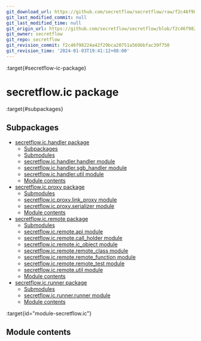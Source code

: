 ```yaml
---
git_download_url: https://github.com/secretflow/secretflow/raw/f2c46f98224a42f29bca20751a569bbfac39f750/docs/source/secretflow.ic.rst
git_last_modified_commit: null
git_last_modified_time: null
git_origin_url: https://github.com/secretflow/secretflow/blob/f2c46f98224a42f29bca20751a569bbfac39f750/docs/source/secretflow.ic.rst
git_owner: secretflow
git_repo: secretflow
git_revision_commit: f2c46f98224a42f29bca20751a569bbfac39f750
git_revision_time: '2024-01-03T19:41:12+08:00'
---
```


:target{#secretflow-ic-package}

# secretflow\.ic package

:target{#subpackages}

## Subpackages

<TableOfContents>


  - [secretflow.ic.handler package](secretflow.ic.ic.handler.mdx)
    - [Subpackages](secretflow.ic.ic.handler.mdx#subpackages)
    - [Submodules](secretflow.ic.ic.handler.mdx#submodules)
    - [secretflow.ic.handler.handler module](secretflow.ic.ic.handler.mdx#module-secretflow.ic.handler.handler)
    - [secretflow.ic.handler.sgb\_handler module](secretflow.ic.ic.handler.mdx#module-secretflow.ic.handler.sgb_handler)
    - [secretflow.ic.handler.util module](secretflow.ic.ic.handler.mdx#module-secretflow.ic.handler.util)
    - [Module contents](secretflow.ic.ic.handler.mdx#module-secretflow.ic.handler)
  - [secretflow.ic.proxy package](secretflow.ic.ic.proxy.mdx)
    - [Submodules](secretflow.ic.ic.proxy.mdx#submodules)
    - [secretflow.ic.proxy.link\_proxy module](secretflow.ic.ic.proxy.mdx#module-secretflow.ic.proxy.link_proxy)
    - [secretflow.ic.proxy.serializer module](secretflow.ic.ic.proxy.mdx#module-secretflow.ic.proxy.serializer)
    - [Module contents](secretflow.ic.ic.proxy.mdx#module-secretflow.ic.proxy)
  - [secretflow.ic.remote package](secretflow.ic.ic.remote.mdx)
    - [Submodules](secretflow.ic.ic.remote.mdx#submodules)
    - [secretflow.ic.remote.api module](secretflow.ic.ic.remote.mdx#module-secretflow.ic.remote.api)
    - [secretflow.ic.remote.call\_holder module](secretflow.ic.ic.remote.mdx#module-secretflow.ic.remote.call_holder)
    - [secretflow.ic.remote.ic\_object module](secretflow.ic.ic.remote.mdx#module-secretflow.ic.remote.ic_object)
    - [secretflow.ic.remote.remote\_class module](secretflow.ic.ic.remote.mdx#module-secretflow.ic.remote.remote_class)
    - [secretflow.ic.remote.remote\_function module](secretflow.ic.ic.remote.mdx#module-secretflow.ic.remote.remote_function)
    - [secretflow.ic.remote.remote\_test module](secretflow.ic.ic.remote.mdx#module-secretflow.ic.remote.remote_test)
    - [secretflow.ic.remote.util module](secretflow.ic.ic.remote.mdx#module-secretflow.ic.remote.util)
    - [Module contents](secretflow.ic.ic.remote.mdx#module-secretflow.ic.remote)
  - [secretflow.ic.runner package](secretflow.ic.ic.runner.mdx)
    - [Submodules](secretflow.ic.ic.runner.mdx#submodules)
    - [secretflow.ic.runner.runner module](secretflow.ic.ic.runner.mdx#module-secretflow.ic.runner.runner)
    - [Module contents](secretflow.ic.ic.runner.mdx#module-secretflow.ic.runner)
</TableOfContents>

:target{id="module-secretflow.ic"}

## <Target id="module-contents" />Module contents

